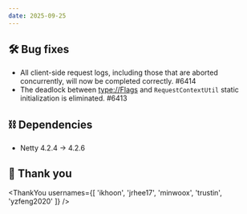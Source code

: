 ```yaml
---
date: 2025-09-25
---
```


## 🛠️ Bug fixes

- All client-side request logs, including those that are aborted concurrently, will now be completed correctly. #6414
- The deadlock between <type://Flags> and `RequestContextUtil` static initialization is eliminated. #6413

## ⛓ Dependencies

- Netty 4.2.4 → 4.2.6

## 🙇 Thank you

<ThankYou usernames={[
  'ikhoon',
  'jrhee17',
  'minwoox',
  'trustin',
  'yzfeng2020'
]} />